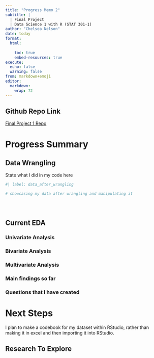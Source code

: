 ```yaml
---
title: "Progress Memo 2"
subtitle: |
  | Final Project 
  | Data Science 1 with R (STAT 301-1)
author: "Chelsea Nelson"
date: today
format:
  html:
    
    toc: true
    embed-resources: true
execute:
  echo: false
  warning: false
from: markdown+emoji 
editor: 
  markdown: 
    wrap: 72
---
```


::: {.callout-tip icon="false"}
## Github Repo Link

[Final Project 1
Repo](https://github.com/stat301-1-2023-fall/final-project-1-chelseanelson)
:::
# Progress Summary

## Data Wrangling

State what I did in my code here 

```r
#| label: data_after_wrangling

# showcasing my data after wrangling and manipulating it 





```
 

## Current EDA

### Univariate Analysis


### Bivariate Analysis


### Multivariate Analysis 


### Main findings so far


### Questions that I have created 

# Next Steps

I plan to make a codebook for my dataset within RStudio, rather than 
making it in excel and then importing it into RStudio.

## Research To Explore
